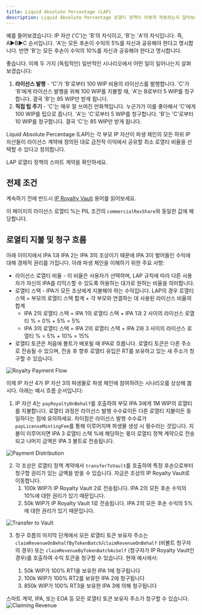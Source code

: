 ```yaml
---
title: Liquid Absolute Percentage (LAP)
description: Liquid Absolute Percentage 로열티 정책이 어떻게 작동하는지 알아보세요.
---
```


<Accordion title="읽기 건너뛰기 - 1분 요약" icon="circle-info">
  예를 들어보겠습니다: IP 자산 ('C')는 'B'의 자식이고, 'B'는 'A'의 자식입니다. 즉, A▶️B▶️C 순서입니다. 'A'는 모든 후손이 수익의 5%를 자신과 공유해야 한다고 명시합니다. 반면 'B'는 모든 후손이 수익의 10%를 자신과 공유해야 한다고 명시합니다.

  좋습니다. 이제 두 가지 (독립적인) 일반적인 시나리오에서 어떤 일이 일어나는지 살펴보겠습니다:

  1. **라이선스 발행** - 'C'가 'B'로부터 100 WIP 비용의 라이선스를 발행합니다. 'C'가 'B'에게 라이선스 발행을 위해 100 WIP를 지불할 때, 'A'는 B로부터 5 WIP를 청구합니다. 결국 'B'는 95 WIP만 받게 됩니다.
  2. **직접 팁 주기** - 'C'는 매우 잘 쓰여진 만화책입니다. 누군가가 이를 좋아해서 'C'에게 100 WIP를 팁으로 줍니다. 'A'는 'C'로부터 5 WIP를 청구합니다. 'B'는 'C'로부터 10 WIP를 청구합니다. 결국 'C'는 85 WIP만 받게 됩니다.
</Accordion>

Liquid Absolute Percentage (LAP)는 각 부모 IP 자산이 파생 체인의 모든 하위 IP 자산들이 라이선스 계약에 정의된 대로 금전적 이익에서 공유할 최소 로열티 비율을 선택할 수 있다고 정의합니다.

<CardGroup cols={1}>
  <Card title="RoyaltyPolicyLAP.sol" href="https://github.com/storyprotocol/protocol-core-v1/blob/main/contracts/modules/royalty/policies/LAP/RoyaltyPolicyLAP.sol" icon="scroll" color="#ccb092">
    LAP 로열티 정책의 스마트 계약을 확인하세요.
  </Card>
</CardGroup>

## 전제 조건

계속하기 전에 반드시 [IP Royalty Vault](/concepts/royalty-module/ip-royalty-vault) 용어를 읽어보세요.

이 페이지의 라이선스 로열티 %는 PIL 조건의 `commercialRevShare`와 동일한 값에 해당합니다.

## 로열티 지불 및 청구 흐름

아래 이미지에서 IPA 1과 IPA 2는 IPA 3의 조상이기 때문에 IPA 3이 벌어들인 수익에 대해 경제적 권리를 가집니다. 아래 파생 체인을 이해하기 위한 주요 사항:

* 라이선스 로열티 비율 - 이 비율은 사용자가 선택하며, LAP 규칙에 따라 다른 사용자가 자신의 IPA를 리믹스할 수 있도록 허용하는 대가로 원하는 비율을 의미합니다.
* 로열티 스택 - IPA가 모든 조상에게 지불해야 하는 수익입니다. LAP의 경우 로열티 스택 = 부모의 로열티 스택 합계 + 각 부모와 연결하는 데 사용된 라이선스 비율의 합계
  * IPA 2의 로열티 스택 = IPA 1의 로열티 스택 + IPA 1과 2 사이의 라이선스 로열티 % = 0% + 5% = 5%
  * IPA 3의 로열티 스택 = IPA 2의 로열티 스택 + IPA 2와 3 사이의 라이선스 로열티 % = 5% + 10% = 15%
* 로열티 토큰은 처음에 볼트가 배포될 때 IPA로 흐릅니다. 로열티 토큰은 다른 주소로 전송될 수 있으며, 전송 후 향후 로열티 유입은 RT를 보유하고 있는 새 주소가 청구할 수 있습니다.

<Frame>
  <img src="/images/concepts/lap-0.png" alt="Royalty Payment Flow" />
</Frame>

이제 IP 자산 4가 IP 자산 3의 파생물로 파생 체인에 참여하려는 시나리오를 상상해 봅시다. 아래는 예시 흐름 순서입니다:

1. IP 자산 4는 `payRoyaltyOnBehalf`를 호출하여 부모 IPA 3에게 1M WIP의 로열티를 지불합니다. 로열티 과정은 라이선스 발행 수수료이든 다른 로열티 지불이든 동일하다는 점에 유의하세요. 차이점은 라이선스 발행 수수료가 `payLicenseMintingFee`를 통해 이루어지며 파생물 생성 시 필수라는 것입니다. 지불이 이루어지면 IPA 3 로열티 스택 %에 해당하는 몫이 로열티 정책 계약으로 전송되고 나머지 금액은 IPA 3 볼트로 전송됩니다.

<Frame>
  <img src="/images/concepts/lap-1.png" alt="Payment Distribution" />
</Frame>

2. 각 조상은 로열티 정책 계약에서 `transferToVault`를 호출하여 특정 후손으로부터 청구할 권리가 있는 금액을 받을 수 있습니다. 자금은 조상의 IP Royalty Vault로 이동합니다.
   1. 100k WIP가 IP Royalty Vault 2로 전송됩니다. IPA 2의 모든 후손 수익의 10%에 대한 권리가 있기 때문입니다.
   2. 50k WIP가 IP Royalty Vault 1로 전송됩니다. IPA 2의 모든 후손 수익의 5%에 대한 권리가 있기 때문입니다.

<Frame>
  <img src="/images/concepts/lap-2.png" alt="Transfer to Vault" />
</Frame>

3. 청구 흐름의 마지막 단계에서 모든 로열티 토큰 보유자 주소는 `claimRevenueOnBehalfByTokenBatch`/`claimRevenueOnBehalf` (비볼트 청구자의 경우) 또는 `claimRevenueByTokenBatchAsSelf` (청구자가 IP Royalty Vault인 경우)를 호출하여 수익 토큰을 청구할 수 있습니다. 현재 예시에서:

   1. 50k WIP가 100% RT1을 보유한 IPA 1에 청구됩니다
   2. 100k WIP가 100% RT2를 보유한 IPA 2에 청구됩니다
   3. 850k WIP가 100% RT3을 보유한 IPA 3에 의해 청구됩니다

<Note>
  스마트 계약, IPA, 또는 EOA 등 모든 로열티 토큰 보유자 주소가 청구할 수 있습니다.
</Note>

<Frame>
  <img src="/images/concepts/lap-3.png" alt="Claiming Revenue" />
</Frame>
